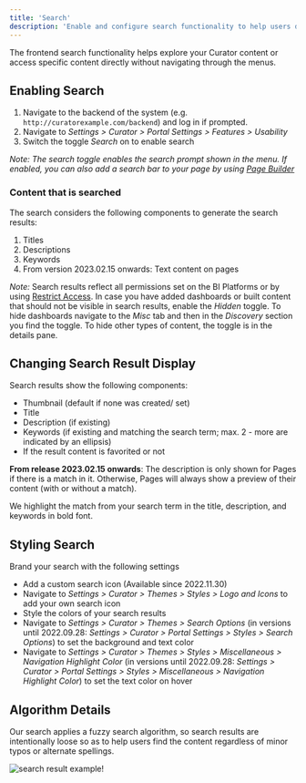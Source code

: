 ---
title: 'Search'
description: 'Enable and configure search functionality to help users discover and locate content across the Curator portal.'
---

The frontend search functionality helps explore your Curator content or access specific content directly without
navigating through the menus.

## Enabling Search

1. Navigate to the backend of the system (e.g. `http://curatorexample.com/backend`) and log in if prompted.
2. Navigate to _Settings > Curator > Portal Settings > Features > Usability_
3. Switch the toggle _Search_ on to enable search

_Note: The search toggle enables the search prompt shown in the menu. If enabled, you can also add a search bar to your
page by using [Page Builder](/site_content_design/pages/pages_overview)_

### Content that is searched

The search considers the following components to generate the search results:

1. Titles
2. Descriptions
3. Keywords
4. From version 2023.02.15 onwards: Text content on pages

*Note:* Search results reflect all permissions set on the BI Platforms or by using [Restrict Access](/site_content_design/menus/restrict_access).
In case you have added dashboards or built content that should not be visible in search results, enable the _Hidden_
toggle. To hide dashboards navigate to the _Misc_ tab and then in the _Discovery_ section you find the toggle.
To hide other types of content, the toggle is in the details pane.

## Changing Search Result Display

Search results show the following components:

* Thumbnail (default if none was created/ set)
* Title
* Description (if existing)
* Keywords (if existing and matching the search term; max. 2 - more are indicated by an ellipsis)
* If the result content is favorited or not

**From release 2023.02.15 onwards**: The description is only shown for Pages if there is a match in it. Otherwise, Pages
will always show a preview of their content (with or without a match).

We highlight the match from your search term in the title, description, and keywords in bold font.

## Styling Search

Brand your search with the following settings

* Add a custom search icon (Available since 2022.11.30)
* Navigate to _Settings > Curator > Themes > Styles > Logo and Icons_ to add your own search icon
* Style the colors of your search results
* Navigate to _Settings > Curator > Themes > Search Options_ (in versions until 2022.09.28: _Settings > Curator > Portal
Settings > Styles > Search Options_) to set the background and text color
* Navigate to _Settings > Curator > Themes > Styles > Miscellaneous > Navigation Highlight Color_ (in versions until
2022.09.28: _Settings > Curator > Portal Settings > Styles > Miscellaneous > Navigation Highlight Color_) to set the
text color on hover

## Algorithm Details

Our search applies a fuzzy search algorithm, so search results are intentionally loose so as to help users find the
content regardless of minor typos or alternate spellings.

![search result example!](/assets/images/site_content_design/content_discovery/search_results.png)
